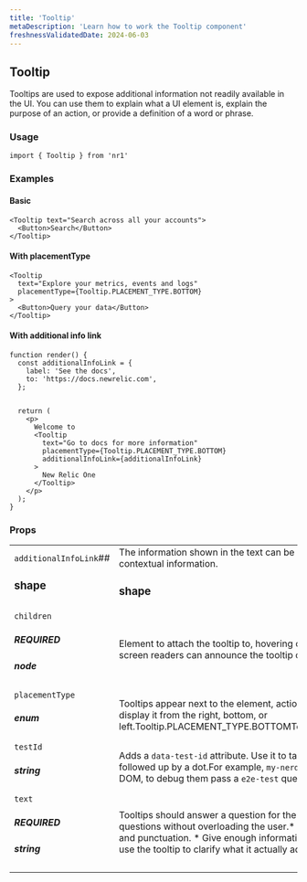 ```yaml
---
title: 'Tooltip'
metaDescription: 'Learn how to work the Tooltip component'
freshnessValidatedDate: 2024-06-03
---
```

## Tooltip

Tooltips are used to expose additional information not readily available in the UI. You can use them to explain what a UI element is, explain the purpose of an action, or provide a definition of a word or phrase.

### Usage

```
import { Tooltip } from 'nr1'
```



### Examples

#### Basic

```
<Tooltip text="Search across all your accounts">
  <Button>Search</Button>
</Tooltip>
```



#### With placementType

```
<Tooltip
  text="Explore your metrics, events and logs"
  placementType={Tooltip.PLACEMENT_TYPE.BOTTOM}
>
  <Button>Query your data</Button>
</Tooltip>
```



#### With additional info link

```
function render() {
  const additionalInfoLink = {
    label: 'See the docs',
    to: 'https://docs.newrelic.com',
  };


  return (
    <p>
      Welcome to
      <Tooltip
        text="Go to docs for more information"
        placementType={Tooltip.PLACEMENT_TYPE.BOTTOM}
        additionalInfoLink={additionalInfoLink}
      >
        New Relic One
      </Tooltip>
    </p>
  );
}
```



### Props

|                                    |                                                                                                                                                                                                                                                                                                                                                                                                                                                                                                                                                                                                                                                                                                                                                                                                                                                                                                                                                                                                                                                                                                                                                                                                                                                                                                                                                                                                                                                                                                                                                                                                                                                                                                                                                                                                              |
| ---------------------------------- | ------------------------------------------------------------------------------------------------------------------------------------------------------------------------------------------------------------------------------------------------------------------------------------------------------------------------------------------------------------------------------------------------------------------------------------------------------------------------------------------------------------------------------------------------------------------------------------------------------------------------------------------------------------------------------------------------------------------------------------------------------------------------------------------------------------------------------------------------------------------------------------------------------------------------------------------------------------------------------------------------------------------------------------------------------------------------------------------------------------------------------------------------------------------------------------------------------------------------------------------------------------------------------------------------------------------------------------------------------------------------------------------------------------------------------------------------------------------------------------------------------------------------------------------------------------------------------------------------------------------------------------------------------------------------------------------------------------------------------------------------------------------------------------------------------------ |
| `additionalInfoLink`##<h3>shape</h3>    | The information shown in the text can be complemented/extended with a link to documentation. This link should only be used to provide contextual information.<h3>shape</h3>|                                   |                                                                                                                                                                                                                                                                                    | | --------------------------------- | ---------------------------------------------------------------------------------------------------------------------------------------------------------------------------------------------------------------------------------------------------------------------------------- | | `label` <h5>REQUIRED</h5><h5>string</h5> |                                                                                                                                                                                                                                                                                    | | `onClick` <h5>function</h5>           | Callback fired any time the user clicks on the link.<FunctionDefinition returnValue={[]} arguments={[{"name":"event","type":"React.MouseEvent","description":""}]} />                                                                                          | | `to` <h5>shape\|string</h5>           | Location object or url string to link to.<h3>shape</h3>|                                      |   | | ------------------------------------ | - | | `pathname` <h5>REQUIRED</h5><h5>string</h5> |   | | `search` <h5>string</h5>                 |   | | `hash` <h5>string</h5>                   |   | | |
| `children` <h5>REQUIRED</h5> <h5>node</h5> | Element to attach the tooltip to, hovering or focusing on this element will show the tooltip.We recommend passing a focusable element so screen readers can announce the tooltip content.                                                                                                                                                                                                                                                                                                                                                                                                                                                                                                                                                                                                                                                                                                                                                                                                                                                                                                                                                                                                                                                                                                                                                                                                                                                                                                                                                                                                                                                                                                                                                                                                                    |
| `placementType` <h5>enum</h5>          | Tooltips appear next to the element, action, word, or phrase they are explaining. Default display is from the top, but you can also choose to display it from the right, bottom, or left.<OptionReference>Tooltip.PLACEMENT_TYPE.BOTTOMTooltip.PLACEMENT_TYPE.LEFTTooltip.PLACEMENT_TYPE.RIGHTTooltip.PLACEMENT_TYPE.TOP>                                                                                                                                                                                                                                                                                                                                                                                                                                                                                                                                                                                                                                                                                                                                                                                                                                                                                                                                                                                                                                                                                                                                                                                                                                                                                                                                                                                                                                                        |
| `testId` <h5>string</h5>               | Adds a `data-test-id` attribute. Use it to target the component in unit and E2E tests.For a test id to be valid, prefix it with your nerdpack id, followed up by a dot.For example, `my-nerdpack.some-element`.**Note:** You might not see `data-test-id` attributes as they are removed from the DOM, to debug them pass a `e2e-test` query parameter to the URL.                                                                                                                                                                                                                                                                                                                                                                                                                                                                                                                                                                                                                                                                                                                                                                                                                                                                                                                                                                                                                                                                                                                                                                                                                                                                                                                                                                                                                                           |
| `text` <h5>REQUIRED</h5><h5>string</h5>   | Tooltips should answer a question for the user. Tips should be crisp, clear, and helpful. Provide just enough information to answer questions without overloading the user.* Keep the copy easy to read and clear. For longer copy, use complete sentences, active verbs, and punctuation. * Give enough information to avoid misunderstandings. For example, if a button looks like it could add multiple things, use the tooltip to clarify what it actually adds.                                                                                                                                                                                                                                                                                                                                                                                                                                                                                                                                                                                                                                                                                                                                                                                                                                                                                                                                                                                                                                                                                                                                                                                                                                                                                                                                         |
